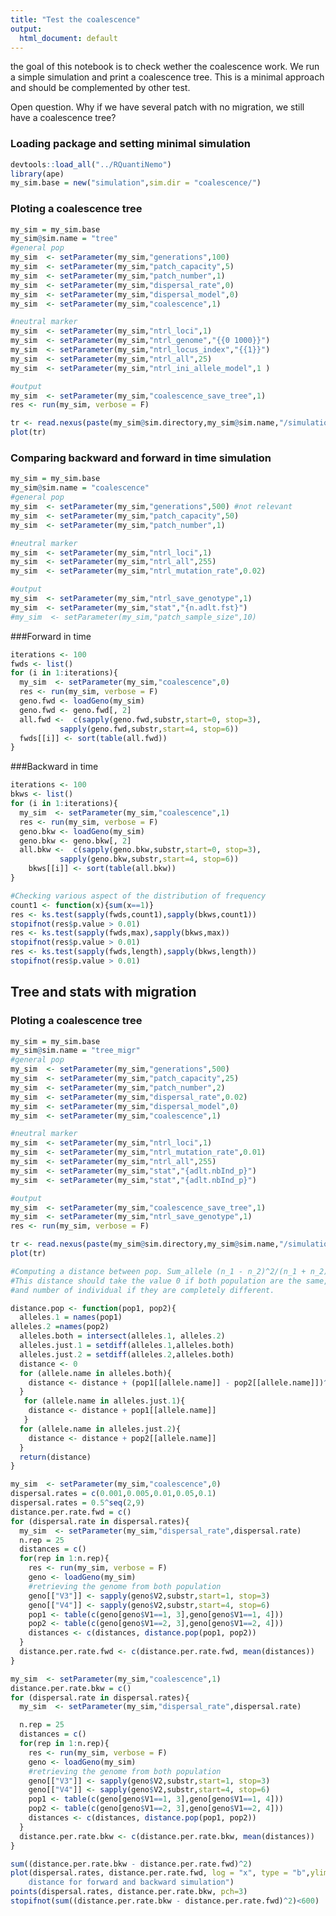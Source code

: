 ```yaml
---
title: "Test the coalescence"
output:
  html_document: default
---
```


the goal of this notebook is to check wether the coalescence work. We run a simple simulation and print a coalescence tree. 
This is a minimal approach and should be complemented by other test. 

Open question. Why if we have several patch with no migration, we still have a coalescence tree?

### Loading package and setting minimal simulation
```r
devtools::load_all("../RQuantiNemo")
library(ape)
my_sim.base = new("simulation",sim.dir = "coalescence/")
```

### Ploting a coalescence tree
```r
my_sim = my_sim.base
my_sim@sim.name = "tree"
#general pop
my_sim  <- setParameter(my_sim,"generations",100)
my_sim  <- setParameter(my_sim,"patch_capacity",5)
my_sim  <- setParameter(my_sim,"patch_number",1)
my_sim  <- setParameter(my_sim,"dispersal_rate",0)
my_sim  <- setParameter(my_sim,"dispersal_model",0)
my_sim  <- setParameter(my_sim,"coalescence",1)

#neutral marker
my_sim  <- setParameter(my_sim,"ntrl_loci",1)
my_sim  <- setParameter(my_sim,"ntrl_genome","{{0 1000}}")
my_sim  <- setParameter(my_sim,"ntrl_locus_index","{{1}}")
my_sim  <- setParameter(my_sim,"ntrl_all",25)
my_sim  <- setParameter(my_sim,"ntrl_ini_allele_model",1 )

#output
my_sim  <- setParameter(my_sim,"coalescence_save_tree",1)
res <- run(my_sim, verbose = F)
```


```r
tr <- read.nexus(paste(my_sim@sim.directory,my_sim@sim.name,"/simulation.tree",sep=""))
plot(tr)
```


### Comparing backward and forward in time simulation
```r
my_sim = my_sim.base
my_sim@sim.name = "coalescence"
#general pop
my_sim  <- setParameter(my_sim,"generations",500) #not relevant
my_sim  <- setParameter(my_sim,"patch_capacity",50)
my_sim  <- setParameter(my_sim,"patch_number",1)

#neutral marker
my_sim  <- setParameter(my_sim,"ntrl_loci",1)
my_sim  <- setParameter(my_sim,"ntrl_all",255)
my_sim  <- setParameter(my_sim,"ntrl_mutation_rate",0.02)

#output
my_sim  <- setParameter(my_sim,"ntrl_save_genotype",1)
my_sim  <- setParameter(my_sim,"stat","{n.adlt.fst}")
#my_sim  <- setParameter(my_sim,"patch_sample_size",10)
```

###Forward in time
```r
iterations <- 100
fwds <- list()
for (i in 1:iterations){
  my_sim  <- setParameter(my_sim,"coalescence",0)
  res <- run(my_sim, verbose = F)
  geno.fwd <- loadGeno(my_sim)
  geno.fwd <- geno.fwd[, 2]
  all.fwd <-  c(sapply(geno.fwd,substr,start=0, stop=3),
           sapply(geno.fwd,substr,start=4, stop=6))
  fwds[[i]] <- sort(table(all.fwd))
}
```

###Backward in time
```r
iterations <- 100
bkws <- list()
for (i in 1:iterations){
  my_sim  <- setParameter(my_sim,"coalescence",1)
  res <- run(my_sim, verbose = F)
  geno.bkw <- loadGeno(my_sim)
  geno.bkw <- geno.bkw[, 2]
  all.bkw <-  c(sapply(geno.bkw,substr,start=0, stop=3),
           sapply(geno.bkw,substr,start=4, stop=6))
    bkws[[i]] <- sort(table(all.bkw))
}
```

```r
#Checking various aspect of the distribution of frequency
count1 <- function(x){sum(x==1)}
res <- ks.test(sapply(fwds,count1),sapply(bkws,count1))
stopifnot(res$p.value > 0.01)
res <- ks.test(sapply(fwds,max),sapply(bkws,max))
stopifnot(res$p.value > 0.01)
res <- ks.test(sapply(fwds,length),sapply(bkws,length))
stopifnot(res$p.value > 0.01)

```
## Tree and stats with migration
### Ploting a coalescence tree
```r
my_sim = my_sim.base
my_sim@sim.name = "tree_migr"
#general pop
my_sim  <- setParameter(my_sim,"generations",500)
my_sim  <- setParameter(my_sim,"patch_capacity",25)
my_sim  <- setParameter(my_sim,"patch_number",2)
my_sim  <- setParameter(my_sim,"dispersal_rate",0.02)
my_sim  <- setParameter(my_sim,"dispersal_model",0)
my_sim  <- setParameter(my_sim,"coalescence",1)

#neutral marker
my_sim  <- setParameter(my_sim,"ntrl_loci",1)
my_sim  <- setParameter(my_sim,"ntrl_mutation_rate",0.01)
my_sim  <- setParameter(my_sim,"ntrl_all",255)
my_sim  <- setParameter(my_sim,"stat","{adlt.nbInd_p}")
my_sim  <- setParameter(my_sim,"stat","{adlt.nbInd_p}")

#output
my_sim  <- setParameter(my_sim,"coalescence_save_tree",1)
my_sim  <- setParameter(my_sim,"ntrl_save_genotype",1)
res <- run(my_sim, verbose = F)
```

```r
tr <- read.nexus(paste(my_sim@sim.directory,my_sim@sim.name,"/simulation.tree",sep=""))
plot(tr)
```

```r
#Computing a distance between pop. Sum_allele (n_1 - n_2)^2/(n_1 + n_2). 
#This distance should take the value 0 if both population are the same, 
#and number of individual if they are completely different. 

distance.pop <- function(pop1, pop2){
  alleles.1 = names(pop1)
alleles.2 =names(pop2)
  alleles.both = intersect(alleles.1, alleles.2)
  alleles.just.1 = setdiff(alleles.1,alleles.both)
  alleles.just.2 = setdiff(alleles.2,alleles.both)
  distance <- 0
  for (allele.name in alleles.both){
    distance <- distance + (pop1[[allele.name]] - pop2[[allele.name]])^2/(pop1[[allele.name]] + pop2[[allele.name]])
  } 
   for (allele.name in alleles.just.1){
    distance <- distance + pop1[[allele.name]] 
   }
  for (allele.name in alleles.just.2){
    distance <- distance + pop2[[allele.name]] 
  }
  return(distance)
}
```




```r
my_sim  <- setParameter(my_sim,"coalescence",0)
dispersal.rates = c(0.001,0.005,0.01,0.05,0.1)
dispersal.rates = 0.5^seq(2,9)
distance.per.rate.fwd = c()
for (dispersal.rate in dispersal.rates){
  my_sim  <- setParameter(my_sim,"dispersal_rate",dispersal.rate)
  n.rep = 25
  distances = c()
  for(rep in 1:n.rep){
    res <- run(my_sim, verbose = F)
    geno <- loadGeno(my_sim)
    #retrieving the genome from both population
    geno[["V3"]] <- sapply(geno$V2,substr,start=1, stop=3)
    geno[["V4"]] <- sapply(geno$V2,substr,start=4, stop=6)
    pop1 <- table(c(geno[geno$V1==1, 3],geno[geno$V1==1, 4]))
    pop2 <- table(c(geno[geno$V1==2, 3],geno[geno$V1==2, 4]))
    distances <- c(distances, distance.pop(pop1, pop2))
  }
  distance.per.rate.fwd <- c(distance.per.rate.fwd, mean(distances))
}
```

```r
my_sim  <- setParameter(my_sim,"coalescence",1)
distance.per.rate.bkw = c()
for (dispersal.rate in dispersal.rates){
  my_sim  <- setParameter(my_sim,"dispersal_rate",dispersal.rate)

  n.rep = 25
  distances = c()
  for(rep in 1:n.rep){
    res <- run(my_sim, verbose = F)
    geno <- loadGeno(my_sim)
    #retrieving the genome from both population
    geno[["V3"]] <- sapply(geno$V2,substr,start=1, stop=3)
    geno[["V4"]] <- sapply(geno$V2,substr,start=4, stop=6)
    pop1 <- table(c(geno[geno$V1==1, 3],geno[geno$V1==1, 4]))
    pop2 <- table(c(geno[geno$V1==2, 3],geno[geno$V1==2, 4]))
    distances <- c(distances, distance.pop(pop1, pop2))
  }
  distance.per.rate.bkw <- c(distance.per.rate.bkw, mean(distances))
}
```

```r
sum((distance.per.rate.bkw - distance.per.rate.fwd)^2)
plot(dispersal.rates, distance.per.rate.fwd, log = "x", type = "b",ylim = c(0,100),xlab = "migration rate", ylab = "distance", main = "comparing the 
    distance for forward and backward simulation")
points(dispersal.rates, distance.per.rate.bkw, pch=3)
stopifnot(sum((distance.per.rate.bkw - distance.per.rate.fwd)^2)<600)
```


